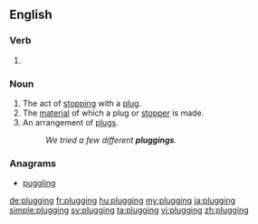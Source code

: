 ==English==

===Verb===
{{head|en}}

# {{present participle of|plug}}

===Noun===
{{en-noun}}

# The act of [[stop]]ping with a [[plug]].
# The [[material]] of which a plug or [[stopper]] is made.
# An arrangement of [[plug]]s.
#: ''We tried a few different '''pluggings'''.''

{{Webster 1913}}

===Anagrams===
* [[puggling#English|puggling]]

[[de:plugging]]
[[fr:plugging]]
[[hu:plugging]]
[[my:plugging]]
[[ja:plugging]]
[[simple:plugging]]
[[sv:plugging]]
[[ta:plugging]]
[[vi:plugging]]
[[zh:plugging]]